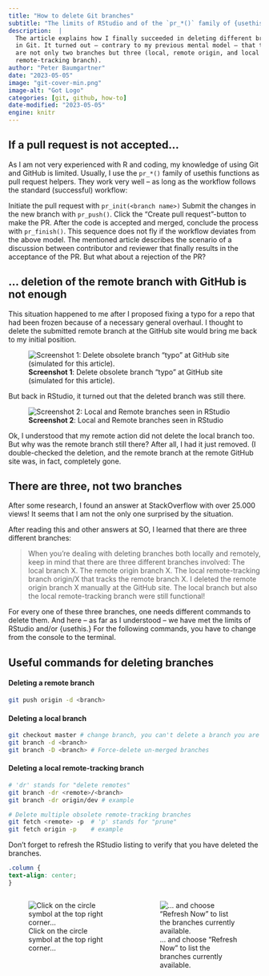 ```yaml
---
title: "How to delete Git branches"
subtitle: "The limits of RStudio and of the `pr_*()` family of {usethis} functions"
description:  |
  The article explains how I finally succeeded in deleting different branches
  in Git. It turned out – contrary to my previous mental model – that there
  are not only two branches but three (local, remote origin, and local
  remote-tracking branch).
author: "Peter Baumgartner"
date: "2023-05-05"
image: "git-cover-min.png"
image-alt: "Got Logo"
categories: [git, github, how-to]
date-modified: "2023-05-05"
engine: knitr
---
```


## If a pull request is not accepted…

As I am not very experienced with R and coding, my knowledge of using
Git and GitHub is limited. Usually, I use the `pr_*()` family of usethis
functions as pull request helpers. They work very well -- as long as the
workflow follows the standard (successful) workflow:

Initiate the pull request with `pr_init(<branch name>)` Submit the
changes in the new branch with `pr_push()`. Click the "Create pull
request"-button to make the PR. After the code is accepted and merged,
conclude the process with `pr_finish()`. This sequence does not fly if
the workflow deviates from the above model. The mentioned article
describes the scenario of a discussion between contributor and reviewer
that finally results in the acceptance of the PR. But what about a
rejection of the PR?

## … deletion of the remote branch with GitHub is not enough

This situation happened to me after I proposed fixing a typo for a repo
that had been frozen because of a necessary general overhaul. I thought
to delete the submitted remote branch at the GitHub site would bring me
back to my initial position.

![**Screenshot 1**: Delete obsolete branch "typo" at GitHub site
(simulated for this
article).](images/delete-remote-branch-at-github.png){fig-alt="A screenshot shows the default branch \"master\" and \"Your branches\" named \"typo,\" which also figures under \"Active branches\". The cursor hovers over the trash can to delete the active branch \"typo\"."
fig-align="center"}

But back in RStudio, it turned out that the deleted branch was still
there.

![**Screenshot 2**: Local and Remote branches seen in
RStudio](images/git-branches-at-rstudio.png){fig-alt="The window shows under the two headings \"(Local Branches\") and (Remote: Origin) with \"master\" and \"typo\" two branches."
fig-align="center"}

Ok, I understood that my remote action did not delete the local branch
too. But why was the remote branch still there? After all, I had it just
removed. (I double-checked the deletion, and the remote branch at the
remote GitHub site was, in fact, completely gone.

## There are three, not two branches

After some research, I found an answer at StackOverflow with over 25.000
views! It seems that I am not the only one surprised by the situation.

After reading this and other answers at SO, I learned that there are
three different branches:

> When you're dealing with deleting branches both locally and remotely,
> keep in mind that there are three different branches involved: The
> local branch X. The remote origin branch X. The local remote-tracking
> branch origin/X that tracks the remote branch X. I deleted the remote
> origin branch X manually at the GitHub site. The local branch but also
> the local remote-tracking branch were still functional!

For every one of these three branches, one needs different commands to
delete them. And here -- as far as I understood -- we have met the
limits of RStudio and/or {usethis.} For the following commands, you have
to change from the console to the terminal.

## Useful commands for deleting branches

#### Deleting a remote branch

``` zsh
git push origin -d <branch>
```

#### Deleting a local branch

``` zsh
git checkout master # change branch, you can't delete a branch you are working on
git branch -d <branch>
git branch -D <branch> # Force-delete un-merged branches
```

#### Deleting a local remote-tracking branch

``` zsh
# 'dr' stands for "delete remotes"
git branch -dr <remote>/<branch>
git branch -dr origin/dev # example

# Delete multiple obsolete remote-tracking branches
git fetch <remote> -p  # 'p' stands for "prune"
git fetch origin -p    # example
```

::: callout-note
Don't forget to refresh the RStudio listing to verify that you have
deleted the branches.
:::

```css
.column {
text-align: center;
}
```

::: columns
::: {.column width="50%"}
![Click on the circle symbol at the top right
corner...](images/rstudio-refresh-branch-listing-circle-min.png){fig-align="center"}
:::

::: {.column width="50%"}
![... and choose "Refresh Now" to list the branches currently
available.](images/rstudio-refresh-branch-listing-manually-min.png){fig-align="center"}
:::
:::
